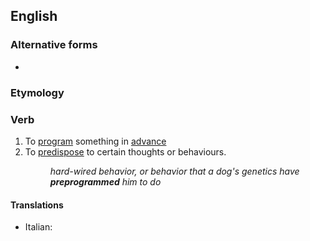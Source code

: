 ==English==

===Alternative forms===
* {{l|en|preprogramme}}

===Etymology===
{{prefix|en|pre|program}}

===Verb===
{{en-verb|preprogramm|pres_ptc2=preprograming|past2=preprogramed}} {{lb|en|transitive}}

# To [[program]] something in [[advance]]
# To [[predispose]] to certain thoughts or behaviours.
#: ''hard-wired behavior, or behavior that a dog's genetics have '''preprogrammed''' him to do''

====Translations====
{{trans-top|program something in advance}}
* Italian: {{t|it|preprogrammare}}
{{trans-mid}}
{{trans-bottom}}

{{trans-top|predispose to certain thoughts or behaviours}}
{{trans-mid}}
{{trans-bottom}}